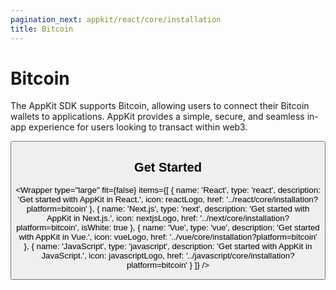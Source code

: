 ```yaml
---
pagination_next: appkit/react/core/installation
title: Bitcoin
---
```




# Bitcoin

The AppKit SDK supports Bitcoin, allowing users to connect their Bitcoin wallets to applications. AppKit provides a simple, secure, and seamless in-app experience for users looking to transact within web3.

<Button name="Try Demo" url="https://appkit-lab.reown.com/library/bitcoin/" />

## Get Started

<Wrapper
  type="large"
  fit={false}
  items={[
    {
      name: 'React',
      type: 'react',
      description: 'Get started with AppKit in React.',
      icon: reactLogo,
      href: '../react/core/installation?platform=bitcoin'
    },
    {
      name: 'Next.js',
      type: 'next',
      description: 'Get started with AppKit in Next.js.',
      icon: nextjsLogo,
      href: '../next/core/installation?platform=bitcoin',
      isWhite: true
    },
    {
      name: 'Vue',
      type: 'vue',
      description: 'Get started with AppKit in Vue.',
      icon: vueLogo,
      href: '../vue/core/installation?platform=bitcoin'
    },
    {
      name: 'JavaScript',
      type: 'javascript',
      description: 'Get started with AppKit in JavaScript.',
      icon: javascriptLogo,
      href: '../javascript/core/installation?platform=bitcoin'
    }
  ]}
/>
